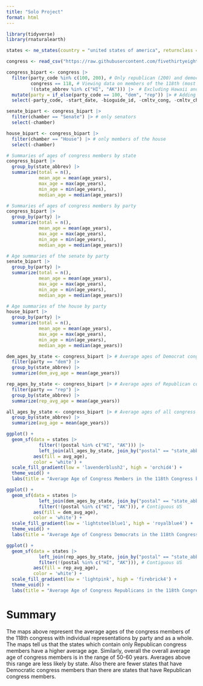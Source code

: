 ```yaml
---
title: "Solo Project"
format: html
---
```


```r
library(tidyverse)
library(rnaturalearth)

states <- ne_states(country = "united states of america", returnclass = 'sf')
```

```r
congress <- read_csv("https://raw.githubusercontent.com/fivethirtyeight/data/refs/heads/master/congress-demographics/data_aging_congress.csv")

congress_bipart <- congress |>
  filter(party_code %in% c(100, 200), # Only republican (200) and democrat (100) congresspeople
         congress == 118, # Viewing data on members of the 118th (most recent before current) congress
         !(state_abbrev %in% c("HI", "AK"))) |>  # Excluding Hawaii and Alaska for a cleaner map
  mutate(party = if_else(party_code == 100, "dem", "rep")) |> # Adding party labels
  select(-party_code, -start_date, -bioguide_id, -cmltv_cong, -cmltv_chamber, -congress, -age_days) # Pruning unnecessary data
```

```r
senate_bipart <- congress_bipart |> 
  filter(chamber == "Senate") |> # only senators 
  select(-chamber)

house_bipart <- congress_bipart |> 
  filter(chamber == "House") |> # only members of the house 
  select(-chamber)
```

```r
# Summaries of ages of congress members by state
congress_bipart |>
  group_by(state_abbrev) |>
  summarize(total = n(),
            mean_age = mean(age_years),
            max_age = max(age_years),
            min_age = min(age_years),
            median_age = median(age_years))

# Summaries of ages of congress members by party
congress_bipart |>
  group_by(party) |>
  summarize(total = n(),
            mean_age = mean(age_years),
            max_age = max(age_years),
            min_age = min(age_years),
            median_age = median(age_years))

# Age summaries of the senate by party
senate_bipart |>
  group_by(party) |>
  summarize(total = n(),
            mean_age = mean(age_years),
            max_age = max(age_years),
            min_age = min(age_years),
            median_age = median(age_years))

# Age summaries of the house by party
house_bipart |>
  group_by(party) |>
  summarize(total = n(),
            mean_age = mean(age_years),
            max_age = max(age_years),
            min_age = min(age_years),
            median_age = median(age_years))
```

```r
dem_ages_by_state <- congress_bipart |> # Average ages of Democrat congress members by state
  filter(party == "dem") |>
  group_by(state_abbrev) |>
  summarize(dem_avg_age = mean(age_years))

rep_ages_by_state <- congress_bipart |> # Average ages of Republican congress members by state
  filter(party == "rep") |>
  group_by(state_abbrev) |>
  summarize(rep_avg_age = mean(age_years))

all_ages_by_state <- congress_bipart |> # Average ages of all congress members by state
  group_by(state_abbrev) |>
  summarize(avg_age = mean(age_years))
```


```r
ggplot() +
  geom_sf(data = states |> 
            filter(!(postal %in% c("HI", "AK"))) |>
            left_join(all_ages_by_state, join_by("postal" == "state_abbrev")),  # Contiguous US
          aes(fill = avg_age),
          color = 'white') +
  scale_fill_gradient(low = 'lavenderblush2', high = 'orchid4') +
  theme_void() +
  labs(title = "Average Age of Congress Members in the 118th Congress by State", fill = "Average Age (yrs)")
```

```r
ggplot() +
  geom_sf(data = states |> 
            left_join(dem_ages_by_state, join_by("postal" == "state_abbrev")) |>
            filter(!(postal %in% c("HI", "AK"))), # Contiguous US
          aes(fill = dem_avg_age),
          color = 'white') +
  scale_fill_gradient(low = 'lightsteelblue1', high = 'royalblue4') +
  theme_void() +
  labs(title = "Average Age of Congress Democrats in the 118th Congress by State", fill = "Average Age (yrs)")
```

```r
ggplot() +
  geom_sf(data = states |> 
            left_join(rep_ages_by_state, join_by("postal" == "state_abbrev")) |>
            filter(!(postal %in% c("HI", "AK"))), # Contiguous US
          aes(fill = rep_avg_age),
          color = 'white') +
  scale_fill_gradient(low = 'lightpink', high = 'firebrick4') +
  theme_void() +
  labs(title = "Average Age of Congress Republicans in the 118th Congress by State", fill = "Average Age (yrs)")
```

# Summary

The maps above represent the average ages of the congress members of the 118th congress with individual representations by party and as a whole. The maps tell us that the states which contain only Republican congress members have a higher average age. Similarly, overall the overall average age of congress members is in the range of 50-60 years. Averages above this range are less likely by state. Also there are fewer states that have Democratic congress members than there are states that have Republican congress members. 
